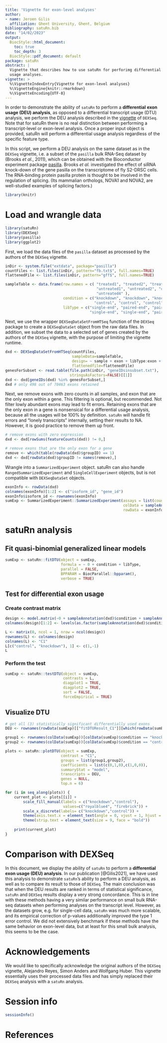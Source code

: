 ```yaml
---
title: 'Vignette for exon-level analyses'
author:
- name: Jeroen Gilis
  affiliation: Ghent University, Ghent, Belgium
bibliography: satuRn.bib
date: "14/02/2023"
output:
  BiocStyle::html_document:
    toc: true
    toc_depth: 3
  BiocStyle::pdf_document: default
package: satuRn
abstract: |
  Vignette that describes how to use satuRn for perforimg differential exon
  usage analyses.
vignette: >
  %\VignetteIndexEntry{Vignette for exon-level analyses}
  %\VignetteEngine{knitr::rmarkdown}
  %\VignetteEncoding{UTF-8}
---
```


In order to demonstrate the ability of `satuRn` to perform a **differential**
**exon usage (DEU) analysis**, as opposed to a differential transcript usage 
(DTU) analysis, we perform the DEU analysis described in the 
[vignette](https://bioconductor.org/packages/devel/bioc/vignettes/DEXSeq/inst/doc/DEXSeq.html) 
of `DEXSeq`. Note that for satuRn there is no real distinction between 
performing a transcript-level or exon-level analysis. Once a proper input object
is provided, satuRn will perform a differential usage analysis regardless of the
specific feature type.

In this script, we perform a DEU analysis on the same dataset as in the `DEXSeq`
vignette, i.e. a subset of the `pasilla` bulk RNA-Seq dataset by (Brooks 
*et al.*, 2011), which can be obtained with the Bioconductor experiment package 
[pasilla](https://bioconductor.org/packages/release/data/experiment/html/pasilla.html).
Brooks *et al.* investigated the effect of siRNA knock-down of the gene pasilla 
on the transcriptome of fly S2-DRSC cells. The RNA-binding protein pasilla 
protein is thought to be involved in the regulation of splicing. (Its mammalian 
orthologs, NOVA1 and NOVA2, are well-studied examples of splicing factors.)

```r
library(knitr)
```

# Load and wrangle data

```r
library(satuRn)
library(DEXSeq)
library(pasilla)
library(ggplot2)
```

First, we load the data files of the `pasilla` dataset as processed by the 
authors of the `DEXSeq` vignette.

```r
inDir <- system.file("extdata", package="pasilla")
countFiles <- list.files(inDir, pattern="fb.txt$", full.names=TRUE)
flattenedFile <- list.files(inDir, pattern="gff$", full.names=TRUE)

sampleTable <- data.frame(row.names = c( "treated1", "treated2", "treated3", 
                                         "untreated1", "untreated2", "untreated3", 
                                         "untreated4" ),
                          condition = c("knockdown", "knockdown", "knockdown",  
                                        "control", "control", "control", "control"),
                          libType = c("single-end", "paired-end", "paired-end", 
                                      "single-end", "single-end", "paired-end", "paired-end"))
```

Next, we use the wrapper `DEXSeqDataSetFromHTSeq` function of the `DEXSeq` 
package to create a `DEXSeqDataSet` object from the raw data files. In addition,
we subset the data to a selected set of genes created by the authors of the
`DEXSeq` vignette, with the purpose of limiting the vignette runtime.

```r
dxd <- DEXSeqDataSetFromHTSeq(countFiles,
                              sampleData=sampleTable,
                              design= ~ sample + exon + libType:exon + condition:exon,
                              flattenedfile=flattenedFile)
genesForSubset <- read.table(file.path(inDir, "geneIDsinsubset.txt"), 
                             stringsAsFactors=FALSE)[[1]]
dxd <- dxd[geneIDs(dxd) %in% genesForSubset,]
dxd # only 498 out of 70463 exons retained
```

Next, we remove exons with zero counts in all samples, and exon that are the
only exon within a gene. This filtering is optional, but recommended. Not filter
lowly abundant exons may lead to fit errors. Retaining exons that are the only 
exon in a gene is nonsensical for a differential usage analysis, because all the
usages will be 100% by definition. `satuRn` will handle fit errors and "lonely
transcripts" internally, setting their results to NA. However, it is good 
practice to remove them up front.

```r
# remove exons with zero expression
dxd <- dxd[rowSums(featureCounts(dxd)) != 0,]

# remove exons that are the only exon for a gene
remove <- which(table(rowData(dxd)$groupID) == 1)
dxd <- dxd[rowData(dxd)$groupID != names(remove),]
```

Wrangle into a `SummarizedExperiment` object. satuRn can also handle
`RangedSummarizedExperiment` and `SingleCellExperiment` objects, but is not
compatible with `DEXSeqDataSet` objects.

```r
exonInfo <- rowData(dxd)
colnames(exonInfo)[1:2] <- c("isoform_id", "gene_id")
exonInfo$isoform_id <- rownames(exonInfo)
sumExp <- SummarizedExperiment::SummarizedExperiment(assays = list(counts=featureCounts(dxd)), 
                                                     colData = sampleAnnotation(dxd), 
                                                     rowData = exonInfo)
```

# satuRn analysis

## Fit quasi-binomial generalized linear models

```r
sumExp <- satuRn::fitDTU(object = sumExp,
                         formula = ~ 0 + condition + libType,
                         parallel = FALSE,
                         BPPARAM = BiocParallel::bpparam(),
                         verbose = TRUE)
```

## Test for differential exon usage

### Create contrast matrix

```r
design <- model.matrix(~0 + sampleAnnotation(dxd)$condition + sampleAnnotation(dxd)$libType)
colnames(design)[1:2] <- levels(as.factor(sampleAnnotation(dxd)$condition))

L <- matrix(0, ncol = 1, nrow = ncol(design))
rownames(L) <- colnames(design)
colnames(L) <- "C1"
L[c("control", "knockdown"), 1] <- c(1,-1)
L
```

### Perform the test

```r
sumExp <- satuRn::testDTU(object = sumExp, 
                          contrasts = L, 
                          diagplot1 = TRUE,
                          diagplot2 = TRUE,
                          sort = FALSE,
                          forceEmpirical = TRUE)
```

## Visualize DTU

```r
# get all (3) statistically significant differentially used exons
DEU <- rownames(rowData(sumExp)[["fitDTUResult_C1"]][which(rowData(sumExp)[["fitDTUResult_C1"]]$empirical_FDR < 0.05),])

group1 <- rownames(colData(sumExp))[colData(sumExp)$condition == "knockdown"]
group2 <- rownames(colData(sumExp))[colData(sumExp)$condition == "control"]

plots <- satuRn::plotDTU(object = sumExp,
                         contrast = "C1",
                         groups = list(group1,group2),
                         coefficients = list(c(0,1,0),c(1,0,0)),
                         summaryStat = "model",
                         transcripts = DEU,
                         genes = NULL,
                         top.n = 6)

for (i in seq_along(plots)) {
    current_plot <- plots[[i]] +
        scale_fill_manual(labels = c("knockdown","control"),
                          values=c("royalblue4", "firebrick")) + 
        scale_x_discrete(labels= c("knockdown","control")) +
        theme(axis.text.x = element_text(angle = 0, vjust = 1, hjust = 0.5, size = 9)) +
        theme(strip.text = element_text(size = 9, face = "bold"))
    
    print(current_plot)
}
```

# Comparison with DEXSeq

In this document, we display the ability of `satuRn` to perform a 
**differential exon usage (DEU) analysis**. In our publication [@Gilis2021],
we have used this analysis to demonstrate `satuRn`'s ability to perform a DEU
analysis, as well as to compare its result to those of `DEXSeq`. The main 
conclusion was that when the DEU results are ranked in terms of statistical 
significance, `satuRn` and  `DEXSeq` results display a very strong concordance.
This is in line with these methods having a very similar performance on small 
bulk RNA-seq datasets when performing analyses on the transcript level. However, 
as the datasets grow, e.g. for single-cell data, `satuRn` was much more 
scalable, and its empirical correction of p-values additionally improved the 
type 1 error control. We did not extensively benchmark if these methods have the 
same behavior on exon-level data, but at least for this small bulk analysis, 
this seems to be the case.

# Acknowledgements

We would like to specifically acknowledge the original authors of the `DEXSeq`
vignette, Alejandro Reyes, Simon Anders and Wolfgang Huber. This vignette 
essentially uses their processed data files and has simply replaced their 
`DEXSeq` analysis with a `satuRn` analysis.

# Session info

```r
sessionInfo()
```

# References

